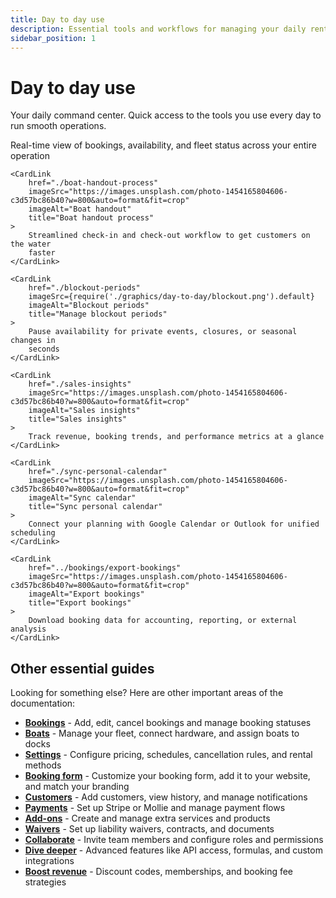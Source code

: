 ```yaml
---
title: Day to day use
description: Essential tools and workflows for managing your daily rental operations
sidebar_position: 1
---
```



# Day to day use

Your daily command center. Quick access to the tools you use every day to run smooth operations.

<CardGrid>
    <CardLink
        href="./planning-overview"
        imageSrc={require('./graphics/day-to-day/planning.png').default}
        imageAlt="Planning overview"
        title="Planning overview"
    >
        Real-time view of bookings, availability, and fleet status across your entire operation
    </CardLink>

    <CardLink
        href="./boat-handout-process"
        imageSrc="https://images.unsplash.com/photo-1454165804606-c3d57bc86b40?w=800&auto=format&fit=crop"
        imageAlt="Boat handout"
        title="Boat handout process"
    >
        Streamlined check-in and check-out workflow to get customers on the water
        faster
    </CardLink>

    <CardLink
        href="./blockout-periods"
        imageSrc={require('./graphics/day-to-day/blockout.png').default}
        imageAlt="Blockout periods"
        title="Manage blockout periods"
    >
        Pause availability for private events, closures, or seasonal changes in
        seconds
    </CardLink>

    <CardLink
        href="./sales-insights"
        imageSrc="https://images.unsplash.com/photo-1454165804606-c3d57bc86b40?w=800&auto=format&fit=crop"
        imageAlt="Sales insights"
        title="Sales insights"
    >
        Track revenue, booking trends, and performance metrics at a glance
    </CardLink>

    <CardLink
        href="./sync-personal-calendar"
        imageSrc="https://images.unsplash.com/photo-1454165804606-c3d57bc86b40?w=800&auto=format&fit=crop"
        imageAlt="Sync calendar"
        title="Sync personal calendar"
    >
        Connect your planning with Google Calendar or Outlook for unified scheduling
    </CardLink>

    <CardLink
        href="../bookings/export-bookings"
        imageSrc="https://images.unsplash.com/photo-1454165804606-c3d57bc86b40?w=800&auto=format&fit=crop"
        imageAlt="Export bookings"
        title="Export bookings"
    >
        Download booking data for accounting, reporting, or external analysis
    </CardLink>

</CardGrid>

## Other essential guides

Looking for something else? Here are other important areas of the documentation:

- **[Bookings](../bookings/add-booking)** - Add, edit, cancel bookings and manage booking statuses
- **[Boats](../boats/manage-boats)** - Manage your fleet, connect hardware, and assign boats to docks
- **[Settings](../settings/understanding-rental-setup)** - Configure pricing, schedules, cancellation rules, and rental methods
- **[Booking form](../booking-form/add-to-website)** - Customize your booking form, add it to your website, and match your branding
- **[Customers](../customers/add-customer)** - Add customers, view history, and manage notifications
- **[Payments](../payments/receive-payments)** - Set up Stripe or Mollie and manage payment flows
- **[Add-ons](../add-ons/create-add-ons)** - Create and manage extra services and products
- **[Waivers](../waivers/set-up-waivers)** - Set up liability waivers, contracts, and documents
- **[Collaborate](../collaborate/invite-team-members)** - Invite team members and configure roles and permissions
- **[Dive deeper](../dive-deeper/api)** - Advanced features like API access, formulas, and custom integrations
- **[Boost revenue](../boost-revenue)** - Discount codes, memberships, and booking fee strategies
